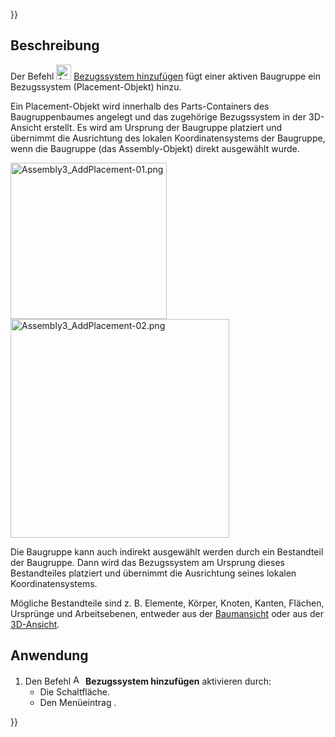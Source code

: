 {{UnfinishedDocu{{#translation:}}}}
<languages/>

{{Docnav/de
|[[Assembly3_AddZYWorkplane/de|ZY-Arbeitsebene hizufügen]]
|[[Assembly3_AddOrigin/de|Ursprung hinzufügen]]
|[[Assembly3_Workbench/de|Assembly3]]
|IconL=Assembly_Add_WorkplaneZY.svg‎‎
|IconR=Assembly_Add_Origin.svg‎‎
|IconC=Assembly3_workbench_icon.svg
}}

{{GuiCommand/de
|Name=Assembly3 AddPlacement
|Name/de=Assembly3 BezugssystemHinzufügen
|Icon=Assembly_Add_Placement.svg‎‎
|MenuLocation=Assembly3 → Workplane and origin → Add placement
|Workbenches=[[Assembly3_Workbench/de|Assembly3]]
}}

<span id="Description"></span>
==Beschreibung==

Der Befehl [[Image:Assembly_Add_Placement.svg |24px]] [[Assembly3_AddPlacement/de|Bezugssystem hinzufügen]] fügt einer aktiven Baugruppe ein  Bezugssystem (Placement-Objekt) hinzu.

Ein Placement-Objekt wird innerhalb des Parts-Containers des Baugruppenbaumes angelegt und das zugehörige Bezugssystem in der 3D-Ansicht erstellt. Es wird am Ursprung der Baugruppe platziert und übernimmt die Ausrichtung des lokalen Koordinatensystems der Baugruppe, wenn die Baugruppe (das Assembly-Objekt) direkt ausgewählt wurde.

[[Image:Assembly3_AddPlacement-01.png|250px]] [[Image:Assembly3_AddPlacement-02.png|350px]]
{{Caption|Links: Baumansicht. Rechts: Ein Bezugssystem nahe dem Baugruppenursprung (hier als Dateiursprung dargestellt)}}

Die Baugruppe kann auch indirekt ausgewählt werden durch ein Bestandteil der Baugruppe. Dann wird das Bezugssystem am Ursprung dieses Bestandteiles platziert und übernimmt die Ausrichtung seines lokalen Koordinatensystems.

Mögliche Bestandteile sind z. B. Elemente, Körper, Knoten, Kanten, Flächen, Ursprünge und Arbeitsebenen, entweder aus der [[Tree_view/de|Baumansicht]] oder aus der [[3D_view/de|3D-Ansicht]].

<span id="Usage"></span>
==Anwendung==

# Den Befehl [[Image:Assembly_Add_Placement.svg |16px]] '''Bezugssystem hinzufügen''' aktivieren durch:
#* Die Schaltfläche{{Button|[[Image:Assembly_Add_Placement.svg |16px]] [[Assembly3_AddPlacement/de| Bezugssystem hinzufügen]]}}.
#* Den Menüeintrag {{MenuCommand|Assembly3 → Workplane and origin → [[Image:Assembly_Add_Placement.svg |16px]] Bezugssystem hinzufügen}}.


{{Docnav/de
|[[Assembly3_AddZYWorkplane/de|ZY-Arbeitsebene hizufügen]]
|[[Assembly3_AddOrigin/de|Ursprung hinzufügen]]
|[[Assembly3_Workbench/de|Assembly3]]
|IconL=Assembly_Add_WorkplaneZY.svg‎‎
|IconR=Assembly_Add_Origin.svg‎‎
|IconC=Assembly3_workbench_icon.svg
}}
 
{{Userdocnavi{{#translation:}}}}